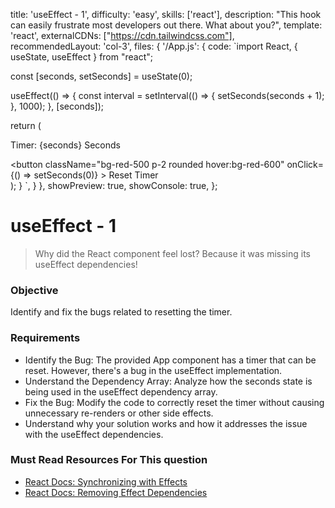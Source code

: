   title: 'useEffect - 1',
  difficulty: 'easy',
  skills: ['react'],
  description:
    "This hook can easily frustrate most developers out there. What about you?",
  template: 'react',
  externalCDNs: ["https://cdn.tailwindcss.com"],
  recommendedLayout: 'col-3',
  files: {
    '/App.js': {
      code: `import React, { useState, useEffect } from "react";

  const [seconds, setSeconds] = useState(0);

  useEffect(() => {
    const interval = setInterval(() => {
      setSeconds(seconds + 1);
    }, 1000);
  }, [seconds]);

  return (
    <div className="text-center p-4">
      <p>Timer: {seconds} Seconds</p>
      <button
        className="bg-red-500 p-2 rounded hover:bg-red-600"
        onClick={() => setSeconds(0)}
      >
        Reset Timer
      </button>
    </div>
  );
}
`,
    }
  },
  showPreview: true,
  showConsole: true,
};


# useEffect - 1

> Why did the React component feel lost?
> Because it was missing its useEffect dependencies!

### Objective

Identify and fix the bugs related to resetting the timer.

### Requirements

- Identify the Bug: The provided App component has a timer that can be reset. However, there's a bug in the useEffect implementation.
- Understand the Dependency Array: Analyze how the seconds state is being used in the useEffect dependency array.
- Fix the Bug: Modify the code to correctly reset the timer without causing unnecessary re-renders or other side effects.
- Understand why your solution works and how it addresses the issue with the useEffect dependencies.

### Must Read Resources For This question
- <a target="_blank" href="https://react.dev/learn/synchronizing-with-effects">React Docs: Synchronizing with Effects</a>
- <a target="_blank" href="https://react.dev/learn/removing-effect-dependencies">React Docs: Removing Effect Dependencies</a>